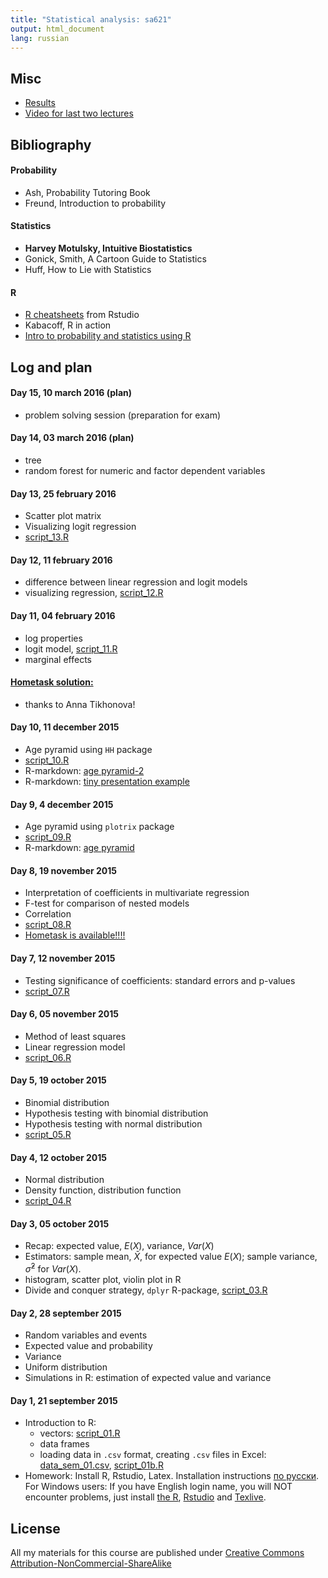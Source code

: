 ```yaml
---
title: "Statistical analysis: sa621"
output: html_document
lang: russian
---
```



## Misc
* [Results](https://docs.google.com/spreadsheets/d/1T9MGrBXeyrGsI-NNjYYLkIw7k-h1XCG0qLsbCqQZsoc/pubhtml)
* [Video for last two lectures](https://www.youtube.com/playlist?list=PL1poMUvVlAqdRD5ww3w-VBNRCFwQMeQkJ)

## Bibliography

#### Probability
* Ash, Probability Tutoring Book
* Freund, Introduction to probability

#### Statistics
* **Harvey Motulsky, Intuitive Biostatistics**
* Gonick, Smith, A Cartoon Guide to Statistics
* Huff, How to Lie with Statistics

#### R
* [R cheatsheets](https://www.rstudio.com/resources/cheatsheets/) from Rstudio
* Kabacoff, R in action
* [Intro to probability and statistics using R](http://gis-lab.info/docs/books/kerns10_ipsur.pdf)

## Log and plan

#### Day 15, 10 march 2016 (plan)
* problem solving session (preparation for exam)

#### Day 14, 03 march 2016 (plan)
* tree 
* random forest for numeric and factor dependent variables

#### Day 13, 25 february 2016
* Scatter plot matrix
* Visualizing logit regression
* [script_13.R](https://github.com/bdemeshev/sa621/raw/master/2015/seminar_scripts/script_13_scatter_matrix.R)


#### Day 12, 11 february 2016
* difference between linear regression and logit models
* visualizing regression, [script_12.R](https://github.com/bdemeshev/sa621/raw/master/2015/seminar_scripts/script_12_visualise.R)

#### Day 11, 04 february 2016
* log properties
* logit model, [script_11.R](https://github.com/bdemeshev/sa621/raw/master/2015/seminar_scripts/script_11_logit.R)
* marginal effects

#### [Hometask solution:](https://github.com/bdemeshev/sa621/raw/master/2015/ht_solution/hw.pdf) 
* thanks to Anna Tikhonova!

#### Day 10, 11 december 2015
* Age pyramid using `HH` package
* [script_10.R](https://github.com/bdemeshev/sa621/raw/master/2015/seminar_scripts/script_10_age_pyramid_2.R)
* R-markdown: [age pyramid-2](https://github.com/bdemeshev/sa621/raw/master/2015/seminar_scripts/age_pyramid.Rmd)
* R-markdown: [tiny presentation example](https://github.com/bdemeshev/sa621/raw/master/2015/seminar_scripts/optional_part_solution.Rmd)


#### Day 9, 4 december 2015
* Age pyramid using `plotrix` package
* [script_09.R](https://github.com/bdemeshev/sa621/raw/master/2015/seminar_scripts/script_09_age_pyramid.R)
* R-markdown: [age pyramid](https://github.com/bdemeshev/sa621/raw/master/2015/seminar_scripts/super_research.Rmd)

#### Day 8, 19 november 2015
* Interpretation of coefficients in multivariate regression
* F-test for comparison of nested models
* Correlation
* [script_08.R](https://github.com/bdemeshev/sa621/raw/master/2015/seminar_scripts/script_08_f_test.R)
* [Hometask is available!!!!](https://github.com/bdemeshev/sa621/raw/master/2015/home_task/sa621_ht_01.pdf)

#### Day 7, 12 november 2015
* Testing significance of coefficients: standard errors and p-values
* [script_07.R](https://github.com/bdemeshev/sa621/raw/master/2015/seminar_scripts/script_07_linear_regression2.R)


#### Day 6, 05 november 2015
* Method of least squares
* Linear regression model
* [script_06.R](https://github.com/bdemeshev/sa621/raw/master/2015/seminar_scripts/script_06_linear_regression.R)


#### Day 5, 19 october 2015
* Binomial distribution
* Hypothesis testing with binomial distribution
* Hypothesis testing with normal distribution
* [script_05.R](https://github.com/bdemeshev/sa621/raw/master/2015/seminar_scripts/script_05_binomial_hyp_testing.R)

#### Day 4, 12 october 2015
* Normal distribution
* Density function, distribution function
* [script_04.R](https://github.com/bdemeshev/sa621/raw/master/2015/seminar_scripts/script_04_histogram_normal_distribution.R)

#### Day 3, 05 october 2015
* Recap: expected value, $E(X)$, variance, $Var(X)$
* Estimators: sample mean, $\bar{X}$, for expected value $E(X)$; sample variance,
$\hat\sigma^2$ for $Var(X)$.
* histogram, scatter plot, violin plot in R
* Divide and conquer strategy, `dplyr` R-package, [script_03.R](https://github.com/bdemeshev/sa621/raw/master/2015/seminar_scripts/script_03_dplyr_simple_graphs.R)



#### Day 2, 28 september 2015
* Random variables and events
* Expected value and probability
* Variance
* Uniform distribution
* Simulations in R: estimation of expected value and variance

#### Day 1, 21 september 2015
* Introduction to R:
  * vectors: [script_01.R](https://github.com/bdemeshev/sa621/raw/master/2015/seminar_scripts/script_01_vector_sample.R)
  * data frames
  * loading data in `.csv` format, creating `.csv` files in Excel:  [data_sem_01.csv](https://github.com/bdemeshev/sa621/raw/master/2015/seminar_scripts/data_sem_01.csv), [script_01b.R](https://github.com/bdemeshev/sa621/raw/master/2015/seminar_scripts/script_01b_data_frame_read.R)
* Homework: Install R, Rstudio, Latex. Installation instructions [по русски](https://github.com/bdemeshev/em301/wiki/R). For Windows users: If you have English login name, you will NOT encounter problems, just install [the R](https://cran.rstudio.com/), [Rstudio](https://www.rstudio.com/products/rstudio/download/) and [Texlive](https://www.tug.org/texlive/acquire-netinstall.html).


## License
All my materials for this course are published under [Creative Commons Attribution-NonCommercial-ShareAlike](http://creativecommons.org/licenses/by-nc-sa/3.0/deed.en)
